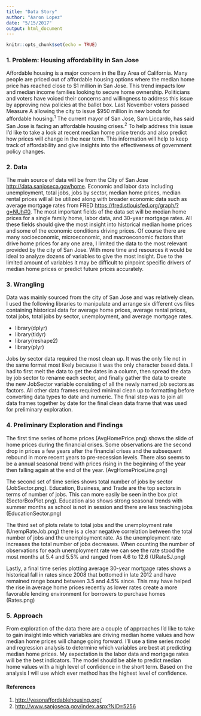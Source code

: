 ```yaml
---
title: "Data Story"
author: "Aaron Lopez"
date: "5/15/2017"
output: html_document
---
```


```r
knitr::opts_chunk$set(echo = TRUE)
```

### 1. Problem: Housing affordability in San Jose

  Affordable housing is a major concern in the Bay Area of California. Many people are priced out of affordable housing options where the median home price has reached close to $1 million in San Jose. This trend impacts low and median income families looking to secure home ownership. Politicians and voters have voiced their concerns and willingness to address this issue by approving new policies at the ballot box. Last November voters passed Measure A allowing the city to issue \$950 million in new bonds for affordable housing.^1^ The current mayor of San Jose, Sam Liccardo, has said San Jose is facing an affordable housing crises.^2^ To help address this issue I'd like to take a look at recent median home price trends and also predict how prices will change in the near term. This information will help to keep track of affordability and give insights into the effectiveness of government policy changes. 

### 2. Data

  The main source of data will be from the City of San Jose <http://data.sanjoseca.gov/home>. Economic and labor data including unemployment, total jobs, jobs by sector, median home prices, median rental prices will all be utilized along with broader economic data such as average mortgage rates from FRED <https://fred.stlouisfed.org/graph/?g=NUh#0>. The most important fields of the data set will be median home prices for a single family home, labor data, and 30-year mortgage rates. All these fields should give the most insight into historical median home prices and some of the economic conditions driving prices. Of course there are many socioeconomic, microeconomic, and macroeconomic factors that drive home prices for any one area, I limited the data to the most relevant provided by the city of San Jose. With more time and resources it would be ideal to analyze dozens of variables to give the most insight. Due to the limited amount of variables it may be difficult to pinpoint specific drivers of median home prices or predict future prices accurately. 
  
  
### 3. Wrangling

Data was mainly sourced from the city of San Jose and was relatively clean. I used the following libraries to manipulate and arrange six different cvs files containing historical data for average home prices, average rental prices, total jobs, total jobs by sector, unemployment, and average mortgage rates. 

* library(dplyr)
* library(tidyr)
* library(reshape2)
* library(plyr)

Jobs by sector data required the most clean up. It was the only file not in the same format most likely because it was the only character based data. I had to first melt the data to get the dates in a column, then spread the data by job sector to rename each sector, and finally gather the data to create the new JobSector variable consisting of all the newly named job sectors as factors. All other data frames required minimal clean up to formatting before converting data types to date and numeric. The final step was to join all data frames together by date for the final clean data frame that was used for preliminary exploration.

### 4. Preliminary Exploration and Findings

The first time series of home prices (AvgHomePrice.png) shows the slide of home prices during the financial crises. Some observations are the second drop in prices a few years after the financial crises and the subsequent rebound in more recent years to pre-recession levels. There also seems to be a annual seasonal trend with prices rising in the beginning of the year then falling again at the end of the year. (AvgHomePriceLine.png)

The second set of time series shows total number of jobs by sector (JobSector.png). Education, Business, and Trade are the top sectors in terms of number of jobs. This can more easily be seen in the box plot (SectorBoxPlot.png). Education also shows strong seasonal trends with summer months as school is not in session and there are less teaching jobs (EducationSector.png)

The third set of plots relate to total jobs and the unemployment rate (UnempRateJob.png) there is a clear negative correlation between the total number of jobs and the unemployment rate. As the unemployment rate increases the total number of jobs decreases. When counting the number of observations for each unemployment rate we can see the rate stood the most months at 5.4 and 5.5% and ranged from 4.6 to 12.6 (URateSJ.png)

Lastly, a final time series plotting average 30-year mortgage rates shows a historical fall in rates since 2008 that bottomed in late 2012 and have remained range bound between 3.5 and 4.5% since. This may have helped the rise in average home prices recently as lower rates create a more favorable lending environment for borrowers to purchase homes (Rates.png)


### 5. Approach
  
  From exploration of the data there are a couple of approaches I'd like to take to gain insight into which variables are driving median home values and how median home prices will change going forward. I'll use a time series model and regression analysis to determine which variables are best at predicting median home prices. My expectation is the labor data and mortgage rates will be the best indicators. The model should be able to predict median home values with a high level of confidence in the short term. Based on the analysis I will use which ever method has the highest level of confidence. 

#### References
1. <http://yesonaffordablehousing.org/>
2. <http://www.sanjoseca.gov/index.aspx?NID=5256>

